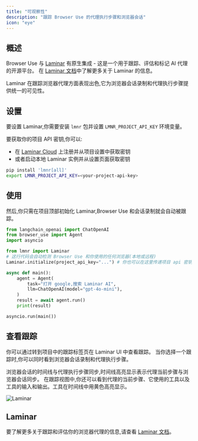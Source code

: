 ```yaml
---
title: "可观察性"
description: "跟踪 Browser Use 的代理执行步骤和浏览器会话"
icon: "eye"
---
```


## 概述

Browser Use 与 [Laminar](https://lmnr.ai) 有原生集成 - 这是一个用于跟踪、评估和标记 AI 代理的开源平台。
在 [Laminar 文档](https://docs.lmnr.ai)中了解更多关于 Laminar 的信息。

<Note>
  Laminar 在跟踪浏览器代理方面表现出色,它为浏览器会话录制和代理执行步骤提供统一的可见性。
</Note>

## 设置

要设置 Laminar,你需要安装 `lmnr` 包并设置 `LMNR_PROJECT_API_KEY` 环境变量。

要获取你的项目 API 密钥,你可以:
- 在 [Laminar Cloud](https://lmnr.ai) 上注册并从项目设置中获取密钥
- 或者启动本地 Laminar 实例并从设置页面获取密钥

```bash
pip install 'lmnr[all]'
export LMNR_PROJECT_API_KEY=<your-project-api-key>
```

## 使用

然后,你只需在项目顶部初始化 Laminar,Browser Use 和会话录制就会自动被跟踪。

```python {5-8}
from langchain_openai import ChatOpenAI
from browser_use import Agent
import asyncio

from lmnr import Laminar
# 这行代码会自动检测 Browser Use 和你使用的任何浏览器(本地或远程)
Laminar.initialize(project_api_key="...") # 你也可以在这里传递项目 api 密钥

async def main():
    agent = Agent(
        task="打开 google,搜索 Laminar AI",
        llm=ChatOpenAI(model="gpt-4o-mini"),
    )
    result = await agent.run()
    print(result)

asyncio.run(main())
```

## 查看跟踪

你可以通过转到项目中的跟踪标签页在 Laminar UI 中查看跟踪。
当你选择一个跟踪时,你可以同时看到浏览器会话录制和代理执行步骤。

浏览器会话的时间线与代理执行步骤同步,时间线高亮显示表示代理当前步骤与浏览器会话同步。
在跟踪视图中,你还可以看到代理的当前步骤、它使用的工具以及工具的输入和输出。工具在时间线中用黄色高亮显示。

<img className="block" src="/images/laminar.png" alt="Laminar" />


## Laminar

要了解更多关于跟踪和评估你的浏览器代理的信息,请查看 [Laminar 文档](https://docs.lmnr.ai)。